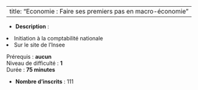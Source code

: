 
---
title: "Economie : Faire ses premiers pas en macro-économie"
---


- **Description** : <ol>
<li>Initiation à la comptabilité nationale</li>
<li>Sur le site de l’Insee</li>
</ol>
<p>Prérequis : <strong>aucun</strong><br>Niveau de difficulté : <strong>1</strong><br>Durée : <strong>75 minutes</strong></p>
- **Nombre d'inscrits** : 111
